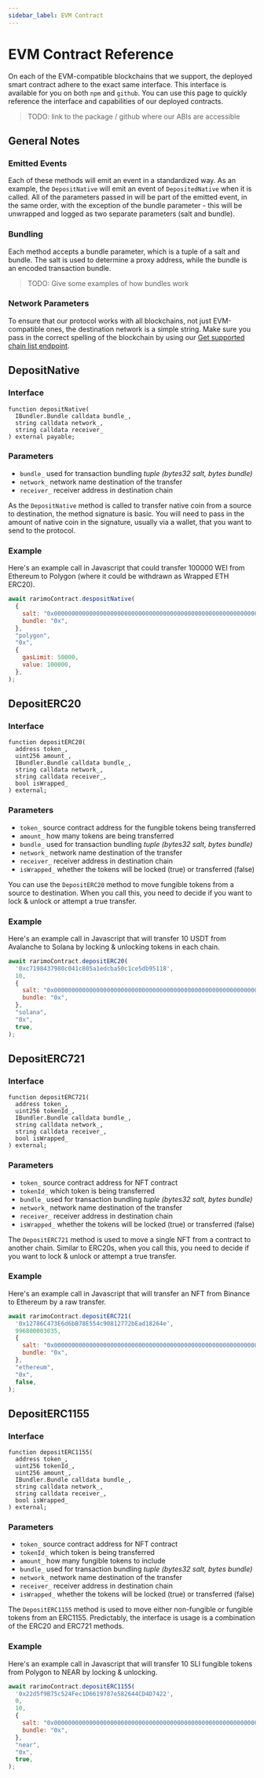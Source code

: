 ```yaml
---
sidebar_label: EVM Contract
---
```


# EVM Contract Reference

On each of the EVM-compatible blockchains that we support, the deployed smart contract adhere to the exact same interface.
This interface is available for you on both `npm` and `github`.
You can use this page to quickly reference the interface and capabilities of our deployed contracts.

> TODO: link to the package / github where our ABIs are accessible

## General Notes

### Emitted Events

Each of these methods will emit an event in a standardized way.
As an example, the `DepositNative` will emit an event of `DepositedNative` when it is called.
All of the parameters passed in will be part of the emitted event, in the same order, with the exception of the bundle parameter - this will be unwrapped and logged as two separate parameters (salt and bundle).

### Bundling

Each method accepts a bundle parameter, which is a tuple of a salt and bundle.
The salt is used to determine a proxy address, while the bundle is an encoded transaction bundle.

> TODO: Give some examples of how bundles work

### Network Parameters

To ensure that our protocol works with all blockchains, not just EVM-compatible ones, the destination network is a simple string.
Make sure you pass in the correct spelling of the blockchain by using our [Get supported chain list endpoint](../../api/reference/get-chain-list.api.mdx).

## DepositNative

### Interface

```solidity
function depositNative(
  IBundler.Bundle calldata bundle_,
  string calldata network_,
  string calldata receiver_
) external payable;
```

### Parameters

- `bundle_` used for transaction bundling *tuple (bytes32 salt, bytes bundle)*
- `network_` network name destination of the transfer
- `receiver_` receiver address in destination chain

As the `DepositNative` method is called to transfer native coin from a source to destination, the method signature is basic.
You will need to pass in the amount of native coin in the signature, usually via a wallet, that you want to send to the protocol.

### Example

Here's an example call in Javascript that could transfer 100000 WEI from Ethereum to Polygon (where it could be withdrawn as Wrapped ETH ERC20).

```javascript
await rarimoContract.despositNative(
  {
    salt: "0x0000000000000000000000000000000000000000000000000000000000000001",
    bundle: "0x",
  },
  "polygon",
  "0x",
  {
    gasLimit: 50000,
    value: 100000,
  },
);
```

## DepositERC20

### Interface

```solidity
function depositERC20(
  address token_,
  uint256 amount_,
  IBundler.Bundle calldata bundle_,
  string calldata network_,
  string calldata receiver_,
  bool isWrapped_
) external;
```

### Parameters

- `token_` source contract address for the fungible tokens being transferred
- `amount_` how many tokens are being transferred
- `bundle_` used for transaction bundling *tuple (bytes32 salt, bytes bundle)*
- `network_` network name destination of the transfer
- `receiver_` receiver address in destination chain
- `isWrapped_` whether the tokens will be locked (true) or transferred (false)

You can use the `DepositERC20` method to move fungible tokens from a source to destination.
When you call this, you need to decide if you want to lock & unlock or attempt a true transfer.

### Example

Here's an example call in Javascript that will transfer 10 USDT from Avalanche to Solana by locking & unlocking tokens in each chain.

```javascript
await rarimoContract.depositERC20(
  '0xc7198437980c041c805a1edcba50c1ce5db95118',
  10,
  {
    salt: "0x0000000000000000000000000000000000000000000000000000000000000001",
    bundle: "0x",
  },
  "solana",
  "0x",
  true,
);
```

## DepositERC721

### Interface

```solidity
function depositERC721(
  address token_,
  uint256 tokenId_,
  IBundler.Bundle calldata bundle_,
  string calldata network_,
  string calldata receiver_,
  bool isWrapped_
) external;
```

### Parameters

- `token_` source contract address for NFT contract
- `tokenId_` which token is being transferred
- `bundle_` used for transaction bundling *tuple (bytes32 salt, bytes bundle)*
- `network_` network name destination of the transfer
- `receiver_` receiver address in destination chain
- `isWrapped_` whether the tokens will be locked (true) or transferred (false)

The `DepositERC721` method is used to move a single NFT from a contract to another chain.
Similar to ERC20s, when you call this, you need to decide if you want to lock & unlock or attempt a true transfer.

### Example

Here's an example call in Javascript that will transfer an NFT from Binance to Ethereum by a raw transfer.

```javascript
await rarimoContract.depositERC721(
  '0x12786C473E6d6bB78E554c90812772bEad18264e',
  996800003035,
  {
    salt: "0x0000000000000000000000000000000000000000000000000000000000000001",
    bundle: "0x",
  },
  "ethereum",
  "0x",
  false,
);
```

## DepositERC1155

### Interface

```solidity
function depositERC1155(
  address token_,
  uint256 tokenId_,
  uint256 amount_,
  IBundler.Bundle calldata bundle_,
  string calldata network_,
  string calldata receiver_,
  bool isWrapped_
) external;
```

### Parameters

- `token_` source contract address for NFT contract
- `tokenId_` which token is being transferred
- `amount_` how many fungible tokens to include
- `bundle_` used for transaction bundling *tuple (bytes32 salt, bytes bundle)*
- `network_` network name destination of the transfer
- `receiver_` receiver address in destination chain
- `isWrapped_` whether the tokens will be locked (true) or transferred (false)

The `DepositERC1155` method is used to move either non-fungible or fungible tokens from an ERC1155.
Predictably, the interface is usage is a combination of the ERC20 and ERC721 methods.

### Example

Here's an example call in Javascript that will transfer 10 SLI fungible tokens from Polygon to NEAR by locking & unlocking.

```javascript
await rarimoContract.depositERC1155(
  '0x22d5f9B75c524Fec1D6619787e582644CD4D7422',
  0,
  10,
  {
    salt: "0x0000000000000000000000000000000000000000000000000000000000000001",
    bundle: "0x",
  },
  "near",
  "0x",
  true,
);
```

